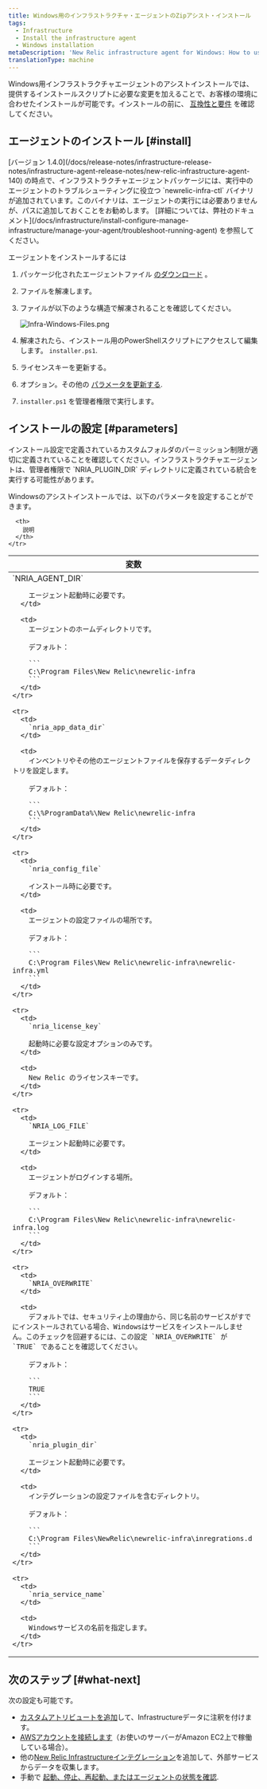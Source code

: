 ```yaml
---
title: Windows用のインフラストラクチャ・エージェントのZipアシスト・インストール
tags:
  - Infrastructure
  - Install the infrastructure agent
  - Windows installation
metaDescription: 'New Relic infrastructure agent for Windows: How to use the assisted install script so you can adapt it to your environment.'
translationType: machine
---
```


Windows用インフラストラクチャエージェントのアシストインストールでは、提供するインストールスクリプトに必要な変更を加えることで、お客様の環境に合わせたインストールが可能です。インストールの前に、 [互換性と要件](/docs/infrastructure/new-relic-infrastructure/getting-started/compatibility-requirements-new-relic-infrastructure) を確認してください。

## エージェントのインストール [#install]

<Callout variant="important">
  [バージョン 1.4.0](/docs/release-notes/infrastructure-release-notes/infrastructure-agent-release-notes/new-relic-infrastructure-agent-140) の時点で、インフラストラクチャエージェントパッケージには、実行中のエージェントのトラブルシューティングに役立つ `newrelic-infra-ctl` バイナリが追加されています。このバイナリは、エージェントの実行には必要ありませんが、パスに追加しておくことをお勧めします。 [詳細については、弊社のドキュメント](/docs/infrastructure/install-configure-manage-infrastructure/manage-your-agent/troubleshoot-running-agent) を参照してください。
</Callout>

エージェントをインストールするには

1. パッケージ化されたエージェントファイル [のダウンロード](https://download.newrelic.com/infrastructure_agent/binaries/windows/) 。

2. ファイルを解凍します。

3. ファイルが以下のような構造で解凍されることを確認してください。

   ![Infra-Windows-Files.png](./images/Infra-windows-files.png "Infra-Windows-Files.png")

4. 解凍されたら、インストール用のPowerShellスクリプトにアクセスして編集します。 `installer.ps1`.

5. ライセンスキーを更新する。

6. オプション。その他の [パラメータを更新する](#parameters).

7. `installer.ps1` を管理者権限で実行します。

## インストールの設定 [#parameters]

<Callout variant="important">
  インストール設定で定義されているカスタムフォルダのパーミッション制限が適切に定義されていることを確認してください。インフラストラクチャエージェントは、管理者権限で `NRIA_PLUGIN_DIR` ディレクトリに定義されている統合を実行する可能性があります。
</Callout>

Windowsのアシストインストールでは、以下のパラメータを設定することができます。

<table>
  <thead>
    <tr>
      <th style={{ width: "250px" }}>
        変数
      </th>

      <th>
        説明
      </th>
    </tr>
  </thead>

  <tbody>
    <tr>
      <td>
        `NRIA_AGENT_DIR`

        エージェント起動時に必要です。
      </td>

      <td>
        エージェントのホームディレクトリです。

        デフォルト：

        ```
        C:\Program Files\New Relic\newrelic-infra
        ```
      </td>
    </tr>

    <tr>
      <td>
        `nria_app_data_dir`
      </td>

      <td>
        インベントリやその他のエージェントファイルを保存するデータディレクトリを設定します。

        デフォルト：

        ```
        C:\%ProgramData%\New Relic\newrelic-infra
        ```
      </td>
    </tr>

    <tr>
      <td>
        `nria_config_file`

        インストール時に必要です。
      </td>

      <td>
        エージェントの設定ファイルの場所です。

        デフォルト：

        ```
        C:\Program Files\New Relic\newrelic-infra\newrelic-infra.yml
        ```
      </td>
    </tr>

    <tr>
      <td>
        `nria_license_key`

        起動時に必要な設定オプションのみです。
      </td>

      <td>
        New Relic のライセンスキーです。
      </td>
    </tr>

    <tr>
      <td>
        `NRIA_LOG_FILE`

        エージェント起動時に必要です。
      </td>

      <td>
        エージェントがログインする場所。

        デフォルト：

        ```
        C:\Program Files\New Relic\newrelic-infra\newrelic-infra.log
        ```
      </td>
    </tr>

    <tr>
      <td>
        `NRIA_OVERWRITE`
      </td>

      <td>
        デフォルトでは、セキュリティ上の理由から、同じ名前のサービスがすでにインストールされている場合、Windowsはサービスをインストールしません。このチェックを回避するには、この設定 `NRIA_OVERWRITE` が `TRUE` であることを確認してください。

        デフォルト：

        ```
        TRUE
        ```
      </td>
    </tr>

    <tr>
      <td>
        `nria_plugin_dir`

        エージェント起動時に必要です。
      </td>

      <td>
        インテグレーションの設定ファイルを含むディレクトリ。

        デフォルト：

        ```
        C:\Program Files\NewRelic\newrelic-infra\inregrations.d
        ```
      </td>
    </tr>

    <tr>
      <td>
        `nria_service_name`
      </td>

      <td>
        Windowsサービスの名前を指定します。
      </td>
    </tr>
  </tbody>
</table>

## 次のステップ [#what-next]

次の設定も可能です。

* [カスタムアトリビュートを追加](/docs/Infrastructure-configure-your-agent#conf-custom_attributes)して、Infrastructureデータに注釈を付けます。
* [AWSアカウントを接続します](/docs/infrastructure-amazon-aws-ec2-integration#connect)（お使いのサーバーがAmazon EC2上で稼働している場合）。
* 他の[New Relic Infrastructureインテグレーション](/docs/infrastructure/integrations-getting-started/getting-started/introduction-infrastructure-integrations)を追加して、外部サービスからデータを収集します。
* 手動で [起動、停止、再起動、またはエージェントの状態を確認](/docs/infrastructure-start-stop-restart-check-agent-status#linux).